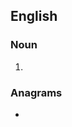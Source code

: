 ==English==

===Noun===
{{head|en|noun form}}

# {{plural of|en|outie}}

===Anagrams===
* {{anagrams|en|a=eiostu|soutie}}